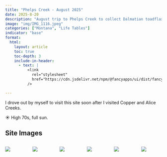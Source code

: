 ```yaml
---
title: "Phelps Creek - August 2025"
date: 2025-8-20
description: "August trip to Phelps Creek to collect Dalmatian toadflax and *M. janthiniformis*" 
image: "img/IMG_1116.jpeg"
categories: ["Montana", "Life Tables"]
indicator: "base"
format:
  html:
    layout: article
    toc: true
    toc-depth: 3
    include-in-header:
      - text: |
          <link
            rel="stylesheet"
            href="https://cdn.jsdelivr.net/npm/@fancyapps/ui/dist/fancybox.css"
          />

--- 
```


I drove out by myself to visit this site soon after I visited Copper and Alice Creeks. 

::: {.callout-note title="Weather"}
☀️ High 70s, full sun.
:::

## Site Images

:::{.columns}
::: {.column width="33%" .px-2}
[![](img/IMG_1116.jpeg)](img/IMG_1116.jpeg){data-fancybox="gallery" data-caption=""}
:::
::: {.column width="33%" .px-2}
[![](img/IMG_1117.jpeg)](img/IMG_1117.jpeg){data-fancybox="gallery" data-caption=""}
:::
::: {.column width="33%" .px-2}
[![](img/IMG_1118.jpeg)](img/IMG_1118.jpeg){data-fancybox="gallery" data-caption=""}
:::
::: {.column width="33%" .px-2}
[![](img/IMG_1119.jpeg)](img/IMG_1119.jpeg){data-fancybox="gallery" data-caption=""}
:::
::: {.column width="33%" .px-2}
[![](img/IMG_1120.jpeg)](img/IMG_1120.jpeg){data-fancybox="gallery" data-caption=""}
:::
::: {.column width="33%" .px-2}
[![](img/IMG_1121.jpeg)](img/IMG_1121.jpeg){data-fancybox="gallery" data-caption=""}
:::

:::

